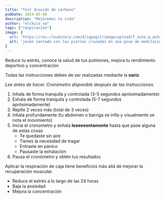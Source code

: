 ```yaml
---
title: "Test dioxido de carbono"
pubDate: 2024-05-06
description: "Mejoremos tu vida"
author: "elchico_sw"
tags: ["respiracion"]
image: {
  url: 'https://res.cloudinary.com/dliqpogct/image/upload/f_auto,q_auto/v1/mysite/breath',
  alt: 'joven sentada con las piernas cruzadas en una pose de meditación contra un fondo rojo.'
}
---
```



Reduce tu estrés, conoce la salud de tus pulmones, mejora tu rendimiento deportivo y concentración

Todas las instrucciones deben de ser realizadas mediante la **nariz** 

_Lee antes de hacer. Cronómetro disponible después de las instrucciones._

1. Inhala de forma tranquila y controlada (3-5 segundos apróximadamente)
2. Exhala de forma tranquila y controlada (5-7 segundos apróximadamente)
3. Repite 2 veces más (total de 3 veces)
4. Inhala profundamente (tu abdomen o barriga se infla y visualmente se nota el movimiento)
5. Inicia el cronometro y exhala **leeeeeentamente** hasta que pase alguna de estas cosas
    - Te quedaste sin aire
    - Tienes la necesidad de tragar
    - Entraste en pánico
    - Pausaste la exhalación
6. Pausa el cronómetro y obtén tus resultados

<ParentTimer client:load/>

Aplicar la respiración de caja tiene beneficios más allá de mejorar la recuperación muscular.

- Reduce el estrés a lo largo de las 24 horas
- Baja la ansiedad
- Mejora la concentración
